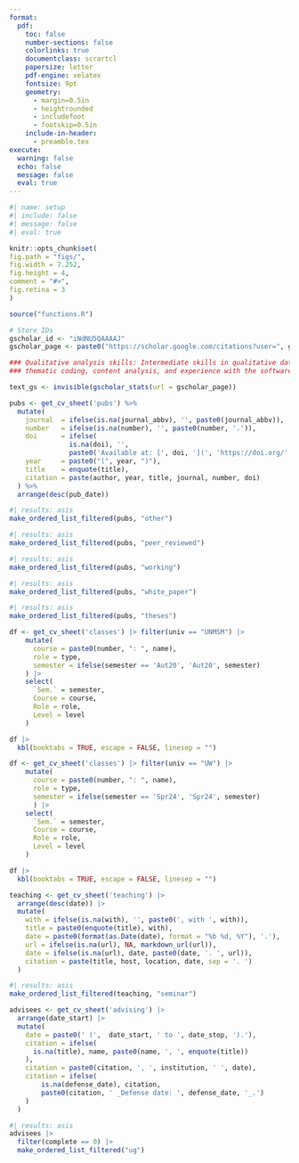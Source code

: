 ```yaml
---
format:
  pdf:
    toc: false
    number-sections: false
    colorlinks: true
    documentclass: scrartcl
    papersize: letter
    pdf-engine: xelatex
    fontsize: 9pt
    geometry:
      - margin=0.5in
      - heightrounded
      - includefoot
      - footskip=0.5in
    include-in-header:
      - preamble.tex
execute:
  warning: false
  echo: false
  message: false
  eval: true
---
```


```r
#| name: setup
#| include: false
#| message: false
#| eval: true

knitr::opts_chunk$set(
fig.path = "figs/",
fig.width = 7.252,
fig.height = 4,
comment = "#>",
fig.retina = 3
)

source("functions.R")

# Store IDs
gscholar_id <- "iNdNU5QAAAAJ"
gscholar_page <- paste0("https://scholar.google.com/citations?user=", gscholar_id)
```

\par\centering{\Large{\textbf{Darwin Del Castillo Fernandez, M.D.}}}
\vspace{-5pt}
\par\centering{\textit{Mobile:} +1 (206) 605 5077 (USA; WhatsApp) | +51 965 006 311 (Peru)}
\vspace{-5pt}
\par\centering{\textit{Email:} ddelcast@uw.edu}
\vspace{-5pt}
\par\centering{\href{https://ddelcastillof.github.io/darwindelcastillo/}{https://www.darwindelcastillo.com}}
\rule{\textwidth}{0.5pt}
\vspace{-5pt}

\section{\underline{Education}}

\begin{longtable}{>{\raggedright\arraybackslash}p{4cm} p{14cm}}

\textbf{Sep 2023 – June 2025} & \textbf{Master in Public Healh, Global Health (MPH)} \\
&\textbf{University of Washington, Seattle (USA)} \\
&\textit{Thesis:} “Cost-effectiveness analysis of a household salt substitute intervention on reducing community-wide blood pressure in Northern Peru” \\

&\\

\textbf{Mar 2013 – Dec 2020} & \textbf{Medical Doctor (MD)} \\
&\textbf{Universidad Nacional Mayor de San Marcos, Lima (Peru)} \\
&\textit{Thesis:} “Childhood Obesity and Its Effect on Academic Achievement: An Analysis of the Young Lives Study between 2009 and 2016” \\

\end{longtable}

\section{\underline{Additional Education}}

\begin{longtable}{>{\raggedright\arraybackslash}p{4cm} p{14cm}}

\textbf{Nov 2023 – June 2025} & \textbf{Certificate in Global Health on Maternal and Child Health} \\
& \textbf{University of Washington, Seattle (USA)} \\

&\\

\textbf{Sep 2021 – Apr 2022} & \textbf{Certificate - Clinical Research} \\
& \textbf{Universidad Peruana Cayetano Heredia, Lima (Peru)} \\

\end{longtable}

\section{\underline{Licensure and certification}}

\begin{longtable}{>{\raggedright\arraybackslash}p{4cm} p{14cm}}

\textbf{2021} & Peruvian College of Physicians, Membership No. 94534 \\
\textbf{2024} & National Registry of Investigators, RENACYT-CONCYTEC, Investigator Level VII (P0160977) \\

\end{longtable}

\section{\underline{Professional Experience}}

\begin{longtable}{>{\raggedright\arraybackslash}p{4cm} p{14cm}}

\textbf{July 2024 - Present} & \textbf{Research Intern} \\
& \textbf{Clinical Informatics Team, Institute for Health Metrics and Evaluation} \\
& \textbf{University of Washington, Seattle (USA)} \\
& \begin{itemize}
\item Estimating population attributable fractions and standardized mortality ratios for social excluded groups, i.e. people experiencing imprisonment, homelessness, and substance use disorders, in high-income countries.
\item Analyzing data from public sources and a previous published systematic review using Bayesian methods and Monte Carlo simulation to estimate the overlap proportion between social excluded groups in high-income countries.
\item Collaborating in writing a R01 NIH research proposal to estimate the disease burden for social excluded groups in high-income countries.
\end{itemize} \\

\textbf{Nov 2024 - Present} & \textbf{Research Assistant} \\
& \textbf{David Watkins' Research Group, Department of Global Health} \\
& \textbf{University of Washington, Seattle (USA)} \\
& \begin{itemize}
\item Designing a systematic review protocol for mapping potential indicators for the implementation of mental health policy in data-limited settings.
\item Coordinating a expert group panel for developing a set list of indicators based in structured expert elicitation.
\item Engaging with stakeholders for the implementation of the future list of proposed indicators in a later phase of the project.
\end{itemize} \\

\newpage

\textbf{Jun 2024 - Sep 2024} & \textbf{Research Assistant} \\
& \textbf{OPTICC Center, Department of Global Health} \\
& \textbf{University of Washington, Seattle (USA)} \\
& \begin{itemize}
\item Led the design of a mixed-method study to assess the effectiveness of implementation strategies for pediatric burn care in a Peruvian healthcare setting.
\item Collaborated with multidisciplinary teams at Seattle Children’s Hospital and the Peruvian National Hospital for Children to align study objectives and methodologies.
\item Coordinated cross-cultural research efforts to ensure the study’s relevance and applicability to both U.S. and Peruvian healthcare environments.
\end{itemize} \\

\textbf{Sep 2024 - Dec 2024} & \textbf{Research Assistant} \\
& \textbf{Health Population Research Center, Department of Health Systems and Population Health} \\
& \textbf{University of Washington, Seattle (USA)} \\
& \begin{itemize}
\item Conducted on-phone interviews for the second post-survey assessment of the ReOpening Schools Safely and Educating Youth Study (ROSSEY Study).
\item Supported submission of materials in Spanish for the IRB for the ADRC Clinical Core Study project.
\item Conducted preliminary analyses for the Outreach, Engagement, and Recruitment module of the ADRC Clinical Core Study project.
\end{itemize} \\

\textbf{Jun 2023 - Aug 2023} & \textbf{Research Assistant} \\
& \textbf{CRONICAS Center of Excellence in Chronic Diseases} \\
& \textbf{Universidad Peruana Cayetano Heredia, Lima (Peru)} \\
& \begin{itemize}
\item Conducted semi-structured qualitative interviews for the NIHR-UK-supported IMPACT-DEMENTIA project, collaborating with researchers from Universidad Peruana Cayetano Heredia, Imperial College, and the University of Oxford.
\item Facilitated collaboration and communication between international research teams and local stakeholders to ensure effective project implementation.
\item Coordinated fieldwork with community health workers across diverse Lima, Iquitos, and Huancayo locations.
\end{itemize} \\

\textbf{Jan 2023 - Jan 2024} & \textbf{Research Consultant (Comparative Health Outcomes Research)} \\
& \textbf{Health Technology Assessment Direction, Health Technology Assessment and Research Institute} \\
& \textbf{Social Security Health System, Lima (Peru)} \\
& \begin{itemize}
\item Assessed the benefits and drawbacks of purchasing pharmaceutical products for Peru's social health insurance through a systematic evaluation of the effectiveness and economic impact.
\item Conducted systematic reviews of anti-cancerous and immunosuppressant drugs regarding efficacy and economic impact.
\item Evaluated the budget impact of introducing new pharmacological products in the Social Security System.
\end{itemize} \\

\textbf{Mar 2022 - Mar 2023} & \textbf{Clinical Sub-investigator} \\
& \textbf{Clinical Research Unit} \\
& \textbf{Via Libre Association, Lima (Peru)} \\
& \begin{itemize}
\item Via Libre is a Clinical Research Site for studies in STI and HIV prevention and treatment in queer population.
\item Performed clinical procedures and assessed clinical trial participants from the HVTN and the HPTN networks.
\item Participated and organized activities for community outreach and participant retention crafted for the queer community.
\end{itemize} \\

\newpage

\textbf{Jun 2021 - Aug 2021} & \textbf{Research Consultant (Data Management)} \\
& \textbf{Healthcare Research Direction, Health Technology Assessment and Research Institute} \\
& \textbf{Social Security Health System, Lima (Peru)} \\
& \begin{itemize}
\item Managed and validated all data inputs using REDCap from two clinical studies related to COVID-19 vaccinations.
\item Contributed to a randomized controlled trial assessing the efficacy and safety of convalescent plasma therapy in COVID-19-infected patients.
\item Conducted data analysis from an observational study on vaccination hesitancy among healthcare workers using Stata and R statistical packages.
\end{itemize} \\

\textbf{Mar 2019 - Jun 2021} & \textbf{Research Fellow} \\
& \textbf{CRONICAS Center of Excellence in Chronic Diseases} \\
& \textbf{Universidad Peruana Cayetano Heredia, Lima (Peru)} \\
& \begin{itemize}
\item Conducted a systematic review with the COSMOS initiative to develop a core set of outcomes for designing multimorbidity clinical trials.
\item Participated in the data handling and the writing phase of a research manuscript to understand the impact of preterm birth on the development of hypertension in offspring at age 22.
\item Collaborated in the study design and manuscript preparation of other research interim products, including peer-reviewed research articles.
\end{itemize} \\
\end{longtable}

\section{\underline{Academic Honours and Awards}}

\begin{longtable}{>{\raggedright\arraybackslash}p{4cm} p{14cm}}
\textbf{Jun 2018} & Scholarship for the Young Lives Study’s Methodological Workshop, GRADE Research Group. A workshop to receive advanced training in data wrangling and longitudinal data analysis applied to the Young Lives Study. \\
& \\
\textbf{Jul 2021} & Graduated with Honours \textit{(Cum Laude)}, School of Medicine, Universidad Nacional Mayor de San Marcos. Grade of 17/20 \\
& \\
\textbf{Sep 2021} & Scholarship to study the Diplomate in Clinical Research at Universidad Peruana Cayetano Heredia. Funded by the training program NIH/FIC 2D43TW001140-21 “Training in Infectious Disease in Peru – Time for Implementation Research,” Universidad Peruana Cayetano Heredia \\
& \\
\textbf{Feb 2024} & Department of Global Health Endowed Fellowship for Global Health Excellence, Equity and Impact, University of Washington \\
\end{longtable}

\section{\underline{Skills}}

\begin{justify}
\textbf{Computer and programming skills:} Advanced skills in R and STATA for statistical analysis, data visualization, decision-making analyses, and genetic epidemiology. Intermediate skills in Python for genomic data science, epidemiologic data analysis, and data wrangling. Certificates in data management, causal inference, and machine learning applied to healthcare. Competencies in Microsoft Office Suite (Word, PowerPoint, Excel), G*Power, and REDCap.\\
\textbf{Languages:} Spanish (native), English (fluent), French (basic)
\end{justify}

```r
### Qualitative analysis skills: Intermediate skills in qualitative data analysis, 
### thematic coding, content analysis, and experience with the software Dedoose.
```

\section{\underline{Publications}}

```r
text_gs <- invisible(gscholar_stats(url = gscholar_page))
```

\begin{longtable}{>{\centering\arraybackslash}p{9cm} >{\centering\arraybackslash}p{9cm}}
\href{`r gscholar_page`}{Google Scholar Profile} & ORCID: \href{https://orcid.org/0000-0002-8609-0312}{0000-0002-8609-0312} \\
\end{longtable}

\begin{justify}
Google Scholar Stats: `r text_gs`
\end{justify}

```r
pubs <- get_cv_sheet('pubs') %>%
  mutate(
    journal  = ifelse(is.na(journal_abbv), '', paste0(journal_abbv)),
    number   = ifelse(is.na(number), '', paste0(number, '.')),
    doi      = ifelse(
               is.na(doi), '',
               paste0('Available at: [', doi, '](', 'https://doi.org/', doi, ')')),
    year     = paste0("(", year, ")"),
    title    = enquote(title),
    citation = paste(author, year, title, journal, number, doi)
  ) %>% 
  arrange(desc(pub_date))
```

\subsection{Submitted Articles}
```r
#| results: asis
make_ordered_list_filtered(pubs, "other")
```

\subsection{Peer-Reviewed Publications}
```r
#| results: asis
make_ordered_list_filtered(pubs, "peer_reviewed")
```

\subsection{Pre-prints}
```r
#| results: asis
make_ordered_list_filtered(pubs, "working")
```

\subsection{Policy Statements, White Papers, Reports}
```r
#| results: asis
make_ordered_list_filtered(pubs, "white_paper")
```

\subsection{Theses}
```r
#| results: asis
make_ordered_list_filtered(pubs, "theses")
```

\subsection{Databases}

\begin{longtable}{p{4cm} p{14cm}}
Pokemón GO Study & \href{https://figshare.com/articles/dataset/Personality_profiles_and_Pokemon_GO_engagement_csv/21191500?file=37569835}{Cross-sectional study: Exploratory factorial analysis database}
\end{longtable}

\section{\underline{Teaching Experience}}
\subsection{Courses taught at the college level}
\subsubsection{Courses taught at Universidad Nacional Mayor de San Marcos}
```r
df <- get_cv_sheet('classes') |> filter(univ == "UNMSM") |>
    mutate(
      course = paste0(number, ": ", name),
      role = type,
      semester = ifelse(semester == 'Aut20', 'Aut20', semester)
    ) |> 
    select(
      `Sem.` = semester,
      Course = course,
      Role = role,
      Level = level
    ) 

df |> 
  kbl(booktabs = TRUE, escape = FALSE, linesep = "")
```

\subsubsection{Courses taught at University of Washington}
```r
df <- get_cv_sheet('classes') |> filter(univ == "UW") |>
    mutate(
      course = paste0(number, ": ", name),
      role = type, 
      semester = ifelse(semester == 'Spr24', 'Spr24', semester)
      ) |> 
    select(
      `Sem.` = semester,
      Course = course,
      Role = role,
      Level = level
    ) 

df |> 
  kbl(booktabs = TRUE, escape = FALSE, linesep = "")
```

\subsection{Other teaching experience}
```r
teaching <- get_cv_sheet('teaching') |>
  arrange(desc(date)) |> 
  mutate(
    with = ifelse(is.na(with), '', paste0(', with ', with)),
    title = paste0(enquote(title), with),
    date = paste0(format(as.Date(date), format = "%b %d, %Y"), '.'),
    url = ifelse(is.na(url), NA, markdown_url(url)),
    date = ifelse(is.na(url), date, paste0(date, '. ', url)), 
    citation = paste(title, host, location, date, sep = '. ')
  )
```
\subsubsection{Seminars}
```r
#| results: asis
make_ordered_list_filtered(teaching, "seminar")
```

\section{\underline{Advising}}
```r
advisees <- get_cv_sheet('advising') |>
  arrange(date_start) |> 
  mutate(
    date = paste0(' (',  date_start, ' to ', date_stop, ').'),
    citation = ifelse(
      is.na(title), name, paste0(name, ', ', enquote(title))
    ),
    citation = paste0(citation, ', ', institution, ' ', date), 
    citation = ifelse(
        is.na(defense_date), citation, 
        paste0(citation, ' _Defense date: ', defense_date, '_.')
    )
  )
```
\subsection{Undergraduate Students - Current}
```r
#| results: asis
advisees |> 
  filter(complete == 0) |>
  make_ordered_list_filtered("ug")
```

\section{\underline{Leadership, Volunteer, and Community Activities}}
\begin{longtable}{>{\raggedright\arraybackslash}p{4cm} p{14cm}}

\textbf{Dec 2024 - current} & \textbf{Trainee Advisory Committee Member} \\
& \textbf{Consortium of Universities for Global Health (CUGH), USA} \\
& Collaborating with international co-trainees to address global health challenges and provide student perspectives on global health issues such as COVID-19, racial disparities, climate change, and research involvement of global health students. \\

&\\

\textbf{Mar 2014 - current} & \textbf{Emeritus member and External advisor} \\
& \textbf{\href{https://cem.edu.pe/adiecs/}{Association for the Development of Student's Research in Health Sciences (ADIECS), Lima (Peru)}} \\
& Peruvian student association funded in 2008 by students from the Universidad Nacional Mayor de San Marcos with the aim of developing capacity of both hard (e.g., epidemiological study designs, data analysis) and soft skills (e.g., teamwork communication, problem-solving) for biomedical underserved students. \\

&\\

\textbf{Jan 2019} & \textbf{Medical volunteer} \\
& \textbf{Healing the Children Northeast, Ica (Peru)} \\
& Medical translator during plastic surgery clinical rounds after surgery for cleft palate and cleft lip repairment in undeserved populations. \\

&\\

\textbf{Nov 2019} & \textbf{Medical volunteer} \\
& \textbf{Healing the Children Rocky Mountains, Lima, (Peru)} \\
& Shadowed ENT attendings before and after cochlear implant surgery in pediatric patients. Also helped as medical translator during clinical rounds. \\

\end{longtable}

\section{\underline{Memberships in Professional Organizations}}

\begin{itemize}
 \item International Epidemiological Association (2020 — Current)
 \item Peruvian College of Physicians (2021 — Current)
 \item Consortium of Universities for Global Health (2023 — Current)
\end{itemize}